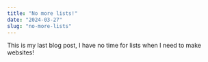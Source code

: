 ---
title: "No more lists!"
date: "2024-03-27"
slug: "no-more-lists"
---

This is my last blog post, I have no time for lists when I need to make websites!